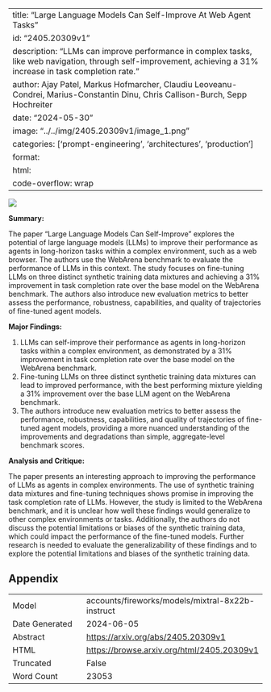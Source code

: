 
---
title: "Large Language Models Can Self-Improve At Web Agent Tasks"
id: "2405.20309v1"
description: "LLMs can improve performance in complex tasks, like web navigation, through self-improvement, achieving a 31% increase in task completion rate."
author: Ajay Patel, Markus Hofmarcher, Claudiu Leoveanu-Condrei, Marius-Constantin Dinu, Chris Callison-Burch, Sepp Hochreiter
date: "2024-05-30"
image: "../../img/2405.20309v1/image_1.png"
categories: ['prompt-engineering', 'architectures', 'production']
format:
  html:
    code-overflow: wrap
---

![](../../img/2405.20309v1/image_1.png)

**Summary:**

The paper "Large Language Models Can Self-Improve" explores the potential of large language models (LLMs) to improve their performance as agents in long-horizon tasks within a complex environment, such as a web browser. The authors use the WebArena benchmark to evaluate the performance of LLMs in this context. The study focuses on fine-tuning LLMs on three distinct synthetic training data mixtures and achieving a 31% improvement in task completion rate over the base model on the WebArena benchmark. The authors also introduce new evaluation metrics to better assess the performance, robustness, capabilities, and quality of trajectories of fine-tuned agent models.

**Major Findings:**

1. LLMs can self-improve their performance as agents in long-horizon tasks within a complex environment, as demonstrated by a 31% improvement in task completion rate over the base model on the WebArena benchmark.
2. Fine-tuning LLMs on three distinct synthetic training data mixtures can lead to improved performance, with the best performing mixture yielding a 31% improvement over the base LLM agent on the WebArena benchmark.
3. The authors introduce new evaluation metrics to better assess the performance, robustness, capabilities, and quality of trajectories of fine-tuned agent models, providing a more nuanced understanding of the improvements and degradations than simple, aggregate-level benchmark scores.

**Analysis and Critique:**

The paper presents an interesting approach to improving the performance of LLMs as agents in complex environments. The use of synthetic training data mixtures and fine-tuning techniques shows promise in improving the task completion rate of LLMs. However, the study is limited to the WebArena benchmark, and it is unclear how well these findings would generalize to other complex environments or tasks. Additionally, the authors do not discuss the potential limitations or biases of the synthetic training data, which could impact the performance of the fine-tuned models. Further research is needed to evaluate the generalizability of these findings and to explore the potential limitations and biases of the synthetic training data.

## Appendix

|          |          |
|----------|----------|
| Model     | accounts/fireworks/models/mixtral-8x22b-instruct       |
| Date Generated     | 2024-06-05       |
| Abstract | [https://arxiv.org/abs/2405.20309v1](https://arxiv.org/abs/2405.20309v1)        |
| HTML     | [https://browse.arxiv.org/html/2405.20309v1](https://browse.arxiv.org/html/2405.20309v1)       |
| Truncated       | False       |
| Word Count       | 23053       |